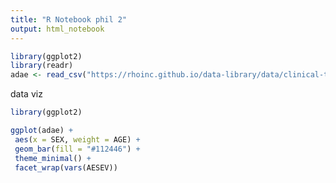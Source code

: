 ```yaml
---
title: "R Notebook phil 2"
output: html_notebook
---
```




```r
library(ggplot2)
library(readr)
adae <- read_csv("https://rhoinc.github.io/data-library/data/clinical-trials/adam/adae.csv")
```


data viz

```r

library(ggplot2)

ggplot(adae) +
 aes(x = SEX, weight = AGE) +
 geom_bar(fill = "#112446") +
 theme_minimal() +
 facet_wrap(vars(AESEV))

```

